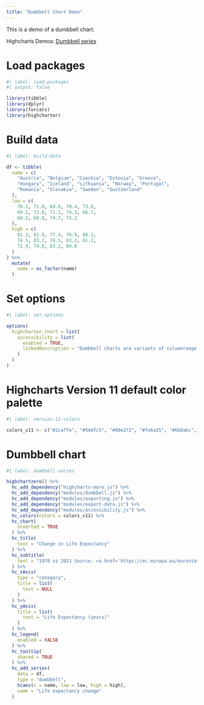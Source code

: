 ```yaml
---
title: "Dumbbell Chart Demo"
---
```


This is a demo of a dumbbell chart.

Highcharts Demos: [Dumbbell series](https://www.highcharts.com/demo/dumbbell)

# Load packages

```r
#| label: load-packages
#| output: false

library(tibble)
library(dplyr)
library(forcats)
library(highcharter)
```

# Build data

```r
#| label: build-data

df <- tibble(
  name = c(
    "Austria", "Belgium", "Czechia", "Estonia", "Greece",
    "Hungary", "Iceland", "Lithuania", "Norway", "Portugal",
    "Romania", "Slovakia", "Sweden", "Switzerland"
  ),
  low = c(
    70.1, 71.0, 69.6, 70.4, 73.8,
    69.2, 73.8, 71.1, 74.3, 66.7,
    68.2, 69.8, 74.7, 73.2
  ),
  high = c(
    81.3, 81.9, 77.4, 76.9, 80.3,
    74.5, 83.2, 74.5, 83.2, 81.2, 
    72.9, 74.8, 83.2, 84.0
  )
) %>% 
  mutate(
    name = as_factor(name)
  )
```

# Set options

```r
#| label: set-options

options(
  highcharter.chart = list(
    accessibility = list(
      enabled = TRUE,
      linkedDescription = "Dumbbell charts are variants of columnrange charts, where a low and a high value is given for each data point. The points are visualized as markers with a line between them, resembling a dumbbell."
    )
  )
)
```

# Highcharts Version 11 default color palette

```r
#| label: version-11-colors

colors_v11 <- c("#2caffe", "#544fc5", "#00e272", "#fe6a35", "#6b8abc", "#d568fb", "#2ee0ca", "#fa4b42", "#feb56a", "#91e8e1")
```

# Dumbbell chart

```r
#| label: dumbbell-series

highchartzero() %>% 
  hc_add_dependency("highcharts-more.js") %>% 
  hc_add_dependency("modules/dumbbell.js") %>% 
  hc_add_dependency("modules/exporting.js") %>% 
  hc_add_dependency("modules/export-data.js") %>% 
  hc_add_dependency("modules/accessibility.js") %>% 
  hc_colors(colors = colors_v11) %>% 
  hc_chart(
    inverted = TRUE
  ) %>% 
  hc_title(
    text = "Change in Life Expectancy"
  ) %>% 
  hc_subtitle(
    text = "1970 vs 2021 Source: <a href='https://ec.europa.eu/eurostat/en/web/main/data/database'>Eurostat</a>"
  ) %>% 
  hc_xAxis(
    type = "category",
    title = list(
      text = NULL
    )
  ) %>% 
  hc_yAxis(
    title = list(
      text = "Life Expectancy (years)"
    )
  ) %>% 
  hc_legend(
    enabled = FALSE
  ) %>% 
  hc_tooltip(
    shared = TRUE
  ) %>% 
  hc_add_series(
    data = df,
    type = "dumbbell",
    hcaes(x = name, low = low, high = high),
    name = "Life expectancy change"
  ) 
```
